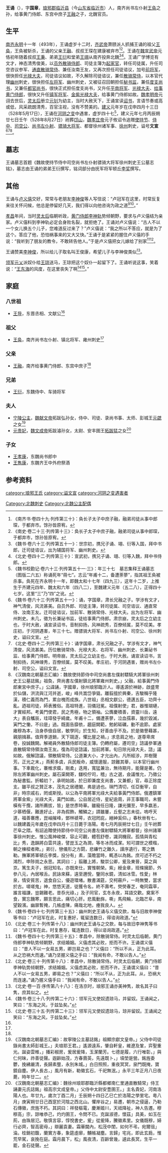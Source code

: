 '''王诵'''（{{bd|482年||528年|5月17日|}}），字'''国章'''，[[琅邪郡|琅邪郡]][[临沂县|临沂县]]（今[[山东省|山东省]][[临沂市|临沂市]]）人，南齐尚书左仆射[[王奂|王奂]]之孙，给事黄门侍郎、东宫中庶子[[王融_(太子中庶子)|王融]]之子，北魏官员。

==生平==
[[南齐|南齐]][[永明|永明]]十一年（493年），王诵虚岁十二时，[[齐武帝|齐武帝]]萧赜派人抓捕王诵的祖父[[王奂|王奂]]，王奂被斩杀，王诵的父亲[[王融_(太子中庶子)|王融]]、叔叔王琛在建康被弃市<ref>《南齐书·卷四十九·列传第三十》：奂长子太子中庶子融，融弟司徒从事中郎琛，于都弃市。馀孙皆原宥。</ref><ref>《南史·卷二十三·列传第十三》：奂长子太子中庶子融，融弟司徒从事中郎琛，于都弃市，馀孙皆原宥。</ref>。王诵在[[魏宣武帝|魏宣武帝]]元恪初年随着叔叔[[王秉_(幽州刺史)|王秉]]、弟弟[[王衍_(南北朝)|王衍]]和堂弟[[王翊_(南北朝)|王翊]]从南齐投奔北魏<ref>《魏书·卷六十三·列传第五十一》：世宗初，携兄子诵、翊、衍等入国，拜中书郎，迁司徒谘议，出为辅国将军、幽州刺史。</ref><ref>《北史·卷四十二·列传第三十》：宣武初，携兄子诵、翊、衍等入魏，拜中书侍郎。</ref>。王诵广学博览有文才，神态清秀俊美，以[[员外散骑侍郎|员外散骑侍郎]]、司徒主簿为[[起家官|起家官]]，转任司徒属，升任司空咨议参军、[[通直散骑常侍|通直散骑常侍]]、兼任汝南王友，又再次担任司徒谘议，加号[[前将军|前将军]]，很快担任[[光禄大夫|光禄大夫]]，司徒谘议如故，不久解除司徒谘议，兼任[[散骑常侍|散骑常侍]]，以本官代理[[幽州|幽州]]刺史，很快担任[[左将军|左将军]]、幽州刺史，又被征召回朝担任[[秘书监|秘书监]]，兼任[[度支尚书|度支尚书]]，又兼任[[都官尚书|都官尚书]]，很快正式担任度支尚书，又升任[[平南将军|平南将军]]、[[光禄大夫|光禄大夫]]、[[给事黄门侍郎|给事黄门侍郎]]，很快又升任[[镇军将军|镇军将军]]、[[金紫光禄大夫|金紫光禄大夫]]，给事黄门侍郎如故。[[魏孝明帝|魏孝明帝]]元诩去世后，[[灵太后|灵太后]]册立[[元钊|元钊]]为幼主，当时大赦天下，王诵宣读[[诏书|诏书]]，言语节奏或高或低，风采疏朗清秀，百官注视，没有不赞美的。[[建义_(北魏)|建义]]元年岁在戊申四月十三日（528年5月17日），王诵在[[河阴之变|河阴之变]]中遇害，虚岁四十七<ref>《魏书校勘记·卷六十三·列传第五十一·三》：年三十七　墓志集释王诵墓志（图版二六五）称诵死年“冊七”。志云“年甫十二，备遭荼蓼”，指其祖王奂被杀事。奂死在齐永明十一年，即魏太和十七年（四九三），这年十二岁，上推生于齐建元四年、魏太和六年（四八二），至魏建义元年（五二八），正得四十七岁。这里“三”乃“四”之讹。</ref>，建义元年七月丙辰朔廿七日壬午（528年8月27日）祔葬[[邙山|邙山]]，[[魏孝庄帝|魏孝庄帝]]元子攸诏令追赠[[使持节|使持节]]、[[侍中|侍中]]、[[司空公|司空公]]、[[尚书左仆射|尚书左仆射]]、[[骠骑大将军|骠骑大将军]]、都督徐州诸军事、[[徐州_(三国至明朝)|徐州]]刺史，谥号'''文宣'''<ref>《魏书·卷六十三·列传第五十一》：诵，字国章，肃长兄融之子。学涉有文才，神气清俊，风流甚美。自员外郎、司徒主簿，转司徒属、司空谘议、通直常侍、汝南王友。迁司徒谘议，加前军、散骑常侍、光禄大夫。出为左将军、幽州刺史。未几，徵为长兼祕书监，徒给事黄门侍郎。肃宗崩，灵太后之立幼主也，于时大赦，诵宣读诏书，音制抑扬，风神疏秀，百僚倾属，莫不叹美。孝庄初，于河阴遇害，年三十七。赠骠骑大将军、尚书左仆射、司空公、徐州刺史，谥曰文宣。</ref><ref>《北史·卷四十二·列传第三十》：诵字国章，肃长兄融之子。学涉有文才，神气清俊，风流甚美。历位散骑常侍、光禄大夫、右将军、幽州刺史、长兼祕书监、给事黄门侍郎。明帝崩，灵太后之立幼主也，于时大赦。诵宣读诏书，言制抑扬，风神竦秀，百僚倾属，莫不叹美。孝庄初，于河阴遇害，赠尚书左仆射、司空公，谥曰文宣。</ref><ref name=autogenerated1>《汉魏南北朝墓志汇编》：魏故使持節侍中司空尚書左僕射驃騎大將軍徐州刺史王公墓誌銘」祖奐，齊尚書左僕射鎮北將軍雍州刺史。」父融，給事黃門侍郎東宮中庶子。」公諱誦，字國章，徐州琅邪臨沂人。導遙源於神跡，啟盛冑於仙儲，洪流與江河并逝，峻」峰共嵩岱爭聳。離翦擅於興秦，吉駿稱乎隆漢，積仁義而為門，累台槐而成族。八世祖」丞相文獻公，德邁五臣，功齊十亂。迺祖司徒，師表雅俗。高祖特進，羽儀冠冕。祖僕射使」君，器惟瑚璉，才實經邦。考黃門使君，民之秀極，物之領袖。公膺慶積善，資靈川岳，遠大」表自觿辰，珪璋發乎綺歲。年甫十二，備遭荼蓼，泣血孺慕，幾於毀滅，寅門之慟，不曰是」過。既面告靡依，趨庭闕範，勉躬砥礪，動不逾節。處家雍穆為本，治身恭儉自居，敏學同」於生知，好善由乎不及。於是徽譽藉甚，親朋揖慕。值齊季道銷，天下競逐，懼比屋之禍，」求息肩之地，遂尊卑席卷，投誠魏闕。解褐員外散騎侍郎司徒主簿。仍轉府屬，遷司空」諮議參軍通直散騎常侍領汝南王友。復為司徒諮議，加前將軍。旬日除光祿大夫，諮」議如故。俄解諮議，領散騎常侍。公道兼大小，才允出內，凡所經涉，并樹聲芳。正光之末，」燕薊多虞，兵民叛命，威懷邊服，諒難其舉，以本官行幽州事。下車裁化，褰帷求瘼，剛柔」迭用，寬猛兼治，無待期月，能聲是著。仍除左將軍幽州刺史。屬石渠闕寄，讎校佇司，稽」古之選，僉議惟允，乃徵公為秘書監。折轅初？，承明始謁，於日即兼度支尚書，又兼都」官，尋正除度支。雖平叔之贊正本，茂先之居禮閣，弗是過也。瑣門清切，任亞衡宰，自非」時宗戚右，罔或斯授。以公為平南將軍光祿大夫給事黃門侍郎。俄遷鎮軍將軍金紫」光祿大夫，黃門如故。公自居近侍，星紀逾周，非王事職司，未嘗橫有干攬，諸所薦拔，皆」是世彥時華。雖寵任日隆，謙光彌至，早多嬴恙，少慕栖偃，難進好止，非為假飾，觸鱗之」請雖屢，丘壑之志未從。嗚呼天道，福善褰應，崑岫摧峰，鄧林禠萼，衣冠罔庇，縉紳奚仰。」春秋卌有七，以魏建義元年歲在戊申四月十三日薨于洛陽。粵七月丙辰朔廿七日」壬午祔葬芒阜之隈。有詔追贈使持節侍中司空公尚書左僕射驃騎大將軍都督」徐州諸軍事徐州刺史。惟公風神峻傑，容止可觀，體苞舒卷，識洞機寂。孤情與青松比」秀，逸韻將白雲共遠，譬崑玉之為潤，等冬冰而成潔。矧可謂世之模楷，朝之棟樑者歟。」弟衍，戀儀形之方閟，悲縑竹之難久，謹序遺行，寄之鐫勒。撫軍將軍頓丘李獎，投分有」素，藻贍當時，輒憑以為銘。庶可述不朽之鴻烈，申陟崗之永思。其詞曰：」翦離上將，駿崇公卿，爰及東晉，莫之與京。篤生夫子，弱冠知名，亦既來仕，實惟朝榮。紫」綬金章，班條擁節，外參八元，內居喉舌。民詠來蘇，遠至邇悅，鑒同水鏡，清如冰雪。性愛」林泉，情安貧苦，退食自公，優遊環堵。散書滿筵，交柯蔽戶，一時無雙，當求於古。嗟嗟鬼」神，悠悠天道，徒獲令名，終不壽考。熒熒春芝，奄同霜草，誰言福謙，豈錫難老。昔忝光祿，」及子同官，玄冬永夜，耳語交歡。奠案不食，實忘饑寒，願言思此，痛切心肝。悲風動旆，嘶」馬飛輪，北臨芒阜，南望穀濱。幽扉暫掩，几帳虛陳，痛哉北地，瘞我良人。</ref>。

==墓志==
王诵墓志首题《魏故使持节侍中司空尚书左仆射骠骑大将军徐州刺史王公墓志铭》，墓志由王诵的弟弟王衍撰写，铭词部分由抚军将军顿丘[[李奖_(顿丘)|李奖]]撰写。

==其他==
王诵与[[卢义僖|卢义僖]]交好，常常与老朋友[[李神俊|李神俊]]等人写信说：“卢冠军在这里，时常反复来往关怀问候，他总是停留好几天，我们得以向他咨询为政之道<ref>《魏书·卷四十七·列传第三十五》：幽州刺史王诵与义僖交款，每与旧故李神俊等书曰：“卢冠军在此，时复惠好，辄留连数日，得谘询政道。”</ref><ref>《北史·卷三十·列传第十八》：幽州刺史王诵与之交款，每与故旧李神隽等书曰：“卢冠军在此，时复惠存，辄连数日，得以谘询政道。”</ref>。”

[[孝昌|孝昌]]年间，当时[[灵太后|灵太后]]临朝听政，[[黄门侍郎|黄门侍郎]][[李神轨|李神轨]]势倾朝野，要求与卢义僖结为亲家。卢义僖料到李神轨必定会身败名裂，就拒绝了。王诵对卢义僖说：“古人不以一个女儿换五个儿子，您难道反过来了？”卢义僖说：“我之所以不答应，就是为了这个。答应了他，恐怕祸事来的又大又快。”王诵于是紧紧的握住卢义僖的手说：“我听到了朋友的教令，不敢转告他人。”于是卢义僖把女儿嫁给了别家<ref>《魏书·卷四十七·列传第三十五》：孝昌中，除散骑常侍。时灵太后临朝，黄门侍郎李神轨势倾朝野，求结婚姻。义僖虑其必败，拒而不许。王诵谓义僖曰：“昔人不以一女易五男，卿岂易之也？”义僖曰：“所以不从，正为此耳。从之恐祸大而速。”诵乃坚握义僖之手曰：“我闻有命，不敢以告人。”</ref><ref>《北史·卷三十·列传第十八》：孝昌中，除散骑常侍。时灵太后临朝，黄门侍郎李神轨势倾朝野，求结婚姻。义僖虑其必败，拒而不许。王诵谓义僖曰：“昔人不以一女易五男，卿易之也？”义僖曰：“所以不从，正为此耳。从，恐祸大而连速。”诵乃握义僖手曰：“我闻有命，不敢以告人。”</ref>。

王诵赞美[[李神俊|李神俊]]，所以给儿子取名叫王俊康，希望儿子与李神俊类似<ref>《北史·卷一百·序传第八十八》：在洛京时，琅邪王诵亦美神隽，故名其子曰隽，庶其似之。</ref>。

[[领军|领军]][[元乂|元乂]]派奴仆给[[王琼_(北魏)|王琼]]送马，王琼把这个奴仆一起留下了。王诵听说这事，笑着说：“[[王承_(晋朝)|王东海]]的风度，在这里丧失了啊<ref>《魏书·卷三十八·列传第二十六》：领军元叉使奴遗琼马，并留奴。王诵闻之，笑曰：“东海之风，于兹坠矣。”</ref><ref>《北史·卷三十五·列传第二十三》：领军元叉使奴遗琼马，琼并留奴。王诵闻之笑曰：“东海之风，于兹坠矣。”</ref>。”

==家庭==
===八世祖===
*[[王导|王导]]，东晋丞相、文献公<ref name=autogenerated1 />

===祖父===
*[[王奂|王奂]]，南齐尚书左仆射、镇北将军、雍州刺史<ref name=autogenerated1 />

===父亲===
*[[王融_(太子中庶子)|王融]]，南齐给事黄门侍郎、东宫中庶子<ref name=autogenerated1 />

===兄弟===
*[[王衍_(南北朝)|王衍]]，东魏侍中、车骑将军

===夫人===
*[[宁陵公主|宁陵公主]]，[[魏献文帝|魏献文帝]]拓跋弘孙女，侍中、司徒、录尚书事、太师、彭城王[[元勰|元勰]]之女<ref>《汉魏南北朝墓志汇编》：故寧陵公主墓誌銘」祖顯宗獻文皇帝。」父侍中司徒錄尚書太師彭城王。」夫琅耶王君。」遙源遠系，肇自軒皇，維遼及鞏，弈聖重光。誕姿雲帷，」播彩椒房，爰居爰降，玉潔蘭芳。七德是履，六行唯彰，」與仁何昧，祚善徒聲。遐齡始茂，方春霣英，先遠既卜，」墳塋是營。銘旌委鬱，挽紼嚴清，長歸素壟，永別朱城。」白日照照，重夜冥冥，泉門既掩，寶鏡自塵。伊人長古，」風月有新，勒徽玄石，千祀無泯。」永平三年正月八日夜薨，時年廿二。</ref>
*[[元贵妃|元贵妃]]，[[魏文成帝|魏文成帝]]拓跋濬孙女，太尉、安丰圉王[[拓跋猛|拓跋猛]]之女<ref>《汉魏南北朝墓志汇编》：魏徐州琅耶郡臨沂縣都鄉南仁里通直散騎常」侍王誦妻元氏誌銘」祖高宗文成皇帝。」父侍中太尉安豊圉王。」主名貴妃，河南洛陽人也。年廿九，歲次丁酉二月」壬辰朔十四日乙巳亡於洛陽之學里宅。粵八月」庚寅朔廿日己酉窆於河陰之西北山。懼岸谷之」易遷，朝市之侵逼，乃勒石傳徽，庶旌不朽。其詞曰：祥發樞電，慶漸姬川，天祗降祉，神人告遷。穆穆高」宗，諒唯恭己，灼灼圉王，令問不已。克誕淑德，懷茲」具美，如玉在荊，由珠居氾。敬慎言容，惇悅書史，爰」從爰降，騰徽素里。女儀既穆，婦行必齊，智高密母，」辯麗袁妻。霜華閫內，松茂中閨，如何不弔，宛爾徂」淪。桂銷初馥，蘭實方春，象筵虛廓，黼帳凝塵。言歸」宅兆，即此玄扃，惟荒早駕，哀挽在庭。霜月晨下，松」風夜清，百齡曾幾，遽此長冥，生平一罷，金石徒聲。</ref>

===子女===
*[[王孝康|王孝康]]，东魏尚书郎中
*[[王雋康|王雋康]]，东魏齐王中外府祭酒

==参考资料==
{{reflist}}

[[category:琅邪王氏|category:琅邪王氏]]
[[category:谥文宣|category:谥文宣]]
[[category:河阴之变遇害者|category:河阴之变遇害者]]
[[Category:北魏刺史|Category:北魏刺史]]
[[Category:北魏公主配偶|Category:北魏公主配偶]]